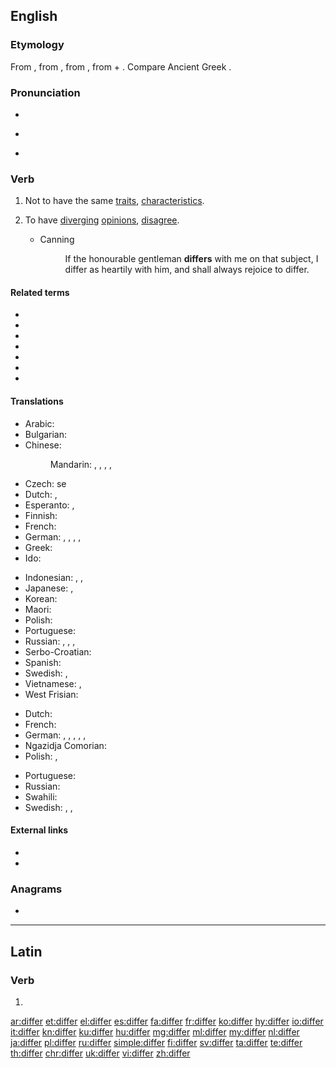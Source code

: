 ==English==

===Etymology===
{{PIE root|en|bʰer}}
From {{etyl|enm|en}} {{m|enm|differen}}, from {{etyl|fro|en}} {{m|fro|differer}}, from {{etyl|la|en}} {{m|la|differō||carry apart, put off, defer; differ}}, from {{m|la|dis-||apart}} + {{m|la|ferō||carry, bear}}. Compare Ancient Greek {{m|grc|διαφέρω}}.

===Pronunciation===
* {{audio|en-us-differ.ogg|Audio (US)|lang=en}}
* {{a|UK}} {{IPA|/ˈdɪfə/|lang=en}}
* {{rhymes|ɪfə(r)|lang=en}}

===Verb===
{{en-verb}}

# Not to have the same [[traits]], [[characteristic|characteristics]].
# {{lb|en|people, groups, etc.}} To have [[diverge|diverging]] [[opinion]]s, [[disagree]].
#* Canning
#*: If the honourable gentleman '''differs''' with me on that subject, I differ as heartily with him, and shall always rejoice to differ.

====Related terms====
* {{l|en|different}}
* {{l|en|difference}}
* {{l|en|differential}}
* {{l|en|differentiate}}
* {{l|en|differentiation}}
* {{l|en|agree to differ}}
* {{l|en|beg to differ}}

====Translations====
{{trans-top|not to have the same characteristics}}
* Arabic: {{t|ar|اِخْتَلَفَ}}
* Bulgarian: {{t+|bg|различавам|tr=različávam se|alt=различавам се}}
* Chinese:
*: Mandarin: {{t+|cmn|不同|tr=bùtóng|sc=Hani}}, {{t+|cmn|差別|sc=Hani}}, {{t+|cmn|差别|tr=chābié|sc=Hani}}, {{t+|cmn|不一樣|sc=Hani}}, {{t+|cmn|不一样|tr=bù yīyàng|sc=Hani}}
* Czech: {{t|cs|lišit}} se
* Dutch: {{t+|nl|verschillen}}, {{t+|nl|afwijken}}
* Esperanto: {{t|eo|malsimili}}, {{t|eo|diferenci}}
* Finnish: {{t+|fi|erota}}
* French: {{t+|fr|différer}}
* German: {{t+|de|unterscheiden|alt=sich unterscheiden}}, {{t+|de|abweichen}}, {{t+|de|differieren}}, {{t|de|verschieden sein}}, {{t|de|nicht übereinstimmen}}
* Greek: {{t+|el|διαφέρω}}
* Ido: {{t+|io|diferar}}
{{trans-mid}}
* Indonesian: {{t+|id|beda}}, {{t+|id|beda|alt=berbeda}}, {{t+|id|lain|alt=berlainan}}
* Japanese: {{t|ja|異なる|tr=ことなる, kotonaru|sc=Jpan}}, {{t+|ja|違う|tr=ちがう, chigau|sc=Jpan}}
* Korean: {{t+|ko|다르다|sc=Kore}}
* Maori: {{t|mi|horo}}
* Polish: {{t+|pl|różnić się}}
* Portuguese: {{t+|pt|diferir}}
* Russian: {{t+|ru|отлича́ться|impf}}, {{t+|ru|отличи́ться|pf}}, {{t+|ru|различа́ться|impf}}, {{t+|ru|различи́ться|pf}}
* Serbo-Croatian: {{t+|sh|razlikovati se}}
* Spanish: {{t+|es|diferir}}
* Swedish: {{t|sv|vara olika}}, {{t|sv|skilja sig åt}}
* Vietnamese: {{t+|vi|khác}}, {{t+|vi|giống|alt=không giống}}
* West Frisian: {{t|fy|ferskille}}
{{trans-bottom}}

{{trans-top|to have diverging opinions, disagree}}
* Dutch: {{t+|nl|verschillen}}
* French: {{t+|fr|différer}}
* German: {{t|de|unterschiedlicher Meinung sein}}, {{t|de|sich uneinig sein}}, {{t+|de|streiten}}, {{t|de|verschiedener Meinung sein}}, {{t|de|anderer Meinung sein}}, {{t+|de|uneinig|alt=uneinig werden}}
* Ngazidja Comorian: {{t|zdj|khitalifiana|alt=ukhitalifiana}}
* Polish: {{t|pl|[[nie]] [[zgadzać się]]}}, {{t|pl|[[mieć]] [[inne]] [[zdanie]]}}
{{trans-mid}}
* Portuguese: {{t+|pt|divergir}}
* Russian: {{t|ru|расходи́ться во мне́ниях}}
* Swahili: {{t|sw|khitalifiana|alt=kukhitalifiana}}
* Swedish: {{t|sv|ha en avvikande uppfattning}}, {{t|sv|tycka annorlunda}}, {{t|sv|vara av en annan mening}}
{{trans-bottom}}

====External links====
* {{R:Webster 1913}}
* {{R:Century 1911}}

===Anagrams===
* {{l|en|riffed}}

----

==Latin==

===Verb===
{{la-verb-form|differ}}

# {{inflection of|differō||2|s|pres|actv|impr|lang=la}}

[[ar:differ]]
[[et:differ]]
[[el:differ]]
[[es:differ]]
[[fa:differ]]
[[fr:differ]]
[[ko:differ]]
[[hy:differ]]
[[io:differ]]
[[it:differ]]
[[kn:differ]]
[[ku:differ]]
[[hu:differ]]
[[mg:differ]]
[[ml:differ]]
[[my:differ]]
[[nl:differ]]
[[ja:differ]]
[[pl:differ]]
[[ru:differ]]
[[simple:differ]]
[[fi:differ]]
[[sv:differ]]
[[ta:differ]]
[[te:differ]]
[[th:differ]]
[[chr:differ]]
[[uk:differ]]
[[vi:differ]]
[[zh:differ]]